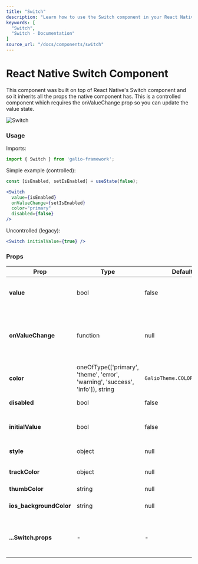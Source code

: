 ```yaml
---
title: "Switch"
description: "Learn how to use the Switch component in your React Native applications with Galio Framework."
keywords: [
  "Switch",
  "Switch - Documentation"
]
source_url: "/docs/components/switch"
---
```



# React Native Switch Component

This component was built on top of React Native's Switch component and so it inherits all the props the native component has. This is a controlled component which requires the onValueChange prop so you can update the value state.

<CarbonAds serve="CE7IPK3L" placement="galioio" />

![Switch](/img/docs/switch/switch.png)

### Usage

Imports:

```jsx
import { Switch } from 'galio-framework';
```

Simple example (controlled):

```jsx
const [isEnabled, setIsEnabled] = useState(false);

<Switch
  value={isEnabled}
  onValueChange={setIsEnabled}
  color="primary"
  disabled={false}
/>
```

Uncontrolled (legacy):

```jsx
<Switch initialValue={true} />
```

### Props

| Prop                | Type                                                                              | Default                                                                         | Description                                                                                       |
| ------------------- | --------------------------------------------------------------------------------- | ------------------------------------------------------------------------------- | ------------------------------------------------------------------------------------------------- |
| **value**           | bool                                                                              | false                                                                           | The switch value (controlled mode)                                                                 |
| **onValueChange**   | function                                                                          | null                                                                            | Callback when switch value changes (required in controlled mode)                                  |
| **color**           | oneOfType(['primary', 'theme', 'error', 'warning', 'success', 'info']), string    | `GalioTheme.COLORS.PRIMARY`                                                       | Switch color                                                                                      |
| **disabled**        | bool                                                                              | false                                                                           | Disables the switch                                                                               |
| **initialValue**    | bool                                                                              | false                                                                           | Initial switch value (uncontrolled mode)                                                          |
| **style**           | object                                                                            | null                                                                            | Custom styles                                                                                     |
| **trackColor**      | object                                                                            | null                                                                            | Track colors for on/off states                                                                    |
| **thumbColor**      | string                                                                            | null                                                                            | Thumb color                                                                                       |
| **ios_backgroundColor** | string                                                                        | null                                                                            | iOS background color                                                                              |
| **...Switch.props** | -                                                                                 | -                                                                               | All React Native Switch props are supported                                                       |
